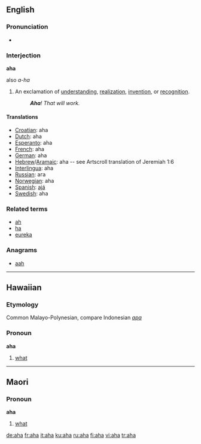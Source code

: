 {{see|AHA}}
==English==

===Pronunciation===
*{{audio|en-us-aha.ogg|Audio (US)}}

===Interjection===
'''aha'''
;also ''a-ha''

# An exclamation of [[understanding]], [[realization]], [[invention]], or [[recognition]].
#: '''''Aha'''! That will work.''

====Translations====
*[[Croatian]]: aha
*[[Dutch]]: aha
*[[Esperanto]]: aha
*[[French]]: aha
*[[German]]: aha
*[[Hebrew]]/[[Aramaic]]: aha -- see Artscroll translation of Jeremiah 1:6
*[[Interlingua]]: aha
*[[Russian]]: ага
*[[Norwegian]]: aha
*[[Spanish]]: [[ajá]]
*[[Swedish]]: aha

===Related terms===
*[[ah]]
*[[ha]]
*[[eureka]]

===Anagrams===
*[[aah]]

----

==Hawaiian==
===Etymology===
Common Malayo-Polynesian, compare Indonesian ''[[apa]]''
===Pronoun===
'''aha'''

# [[what]]

----

==Maori==
===Pronoun===
'''aha'''

# [[what]]

[[de:aha]]
[[fr:aha]]
[[it:aha]]
[[ku:aha]]
[[ru:aha]]
[[fi:aha]]
[[vi:aha]]
[[tr:aha]]